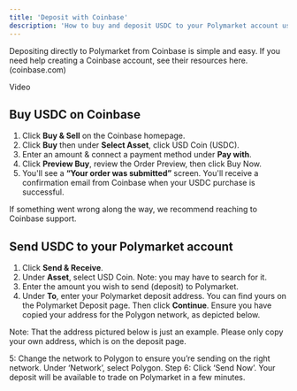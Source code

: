 ```yaml
---
title: 'Deposit with Coinbase' 
description: 'How to buy and deposit USDC to your Polymarket account using Coinbase.'
---
```



Depositing directly to Polymarket from Coinbase is simple and easy. If you need help creating a Coinbase account, see their resources here. (coinbase.com)

Video 

Buy USDC on Coinbase
---  


1. Click **Buy & Sell** on the Coinbase homepage.
2. Click **Buy** then under **Select Asset**, click USD Coin (USDC).
3. Enter an amount & connect a payment method under **Pay with**.
4. Click **Preview Buy**, review the Order Preview, then click Buy Now.
5. You'll see a **“Your order was submitted”** screen. You'll receive a confirmation email from Coinbase when your USDC purchase is successful.

If something went wrong along the way, we recommend reaching to Coinbase support. 

Send USDC to your Polymarket account
--- 
1. Click **Send & Receive**.
2. Under **Asset**, select USD Coin. Note: you may have to search for it. 
3. Enter the amount you wish to send (deposit) to Polymarket.
4.  Under **To**, enter your Polymarket deposit address. You can find yours on the Polymarket Deposit page. Then click **Continue**. 
Ensure you have copied your address for the Polygon network, as depicted below. 

Note: That the address pictured below is just an example. Please only copy your own address, which is on the deposit page. 

5: Change the network to Polygon to ensure you’re sending on the right network. Under ‘Network’, select Polygon.
Step 6: Click ‘Send Now’. Your deposit will be available to trade on Polymarket in a few minutes.

